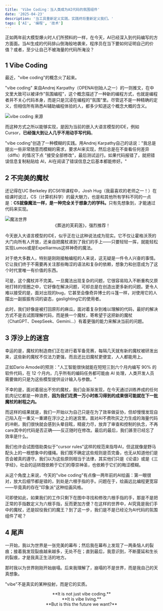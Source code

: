 ```yaml
---
title: 'Vibe Coding：当人类成为AI代码的氛围组件'
date: '2025-04-23'
description: '当工具重新定义实践，实践终将重新定义我们。'
tags: ['AI', '编程', '技术']
---
```


正如两年前大模型爆火时人们所预料的一样，在今天，AI已经深入到代码编写的方方面面。当AI生成的代码排山倒海般地袭来，程序员在当下要如何证明自己的价值？或者，至少让自己不被海量的代码所淹没？

## 1 Vibe Coding

最近，"vibe coding"的概念火了起来。

"vibe coding" 来自Andrej Karpathy（OPENAI创始人之一）的一则推文，在中文里大致可以被译作"氛围编程"，这个概念描述了一种新的编程方式，也就是编程者并不关心代码本身，而是只是沉浸在编程的"氛围"里。尽管这不是一种精确的定义，但相信所有熟悉AI辅助编程体验的人，都多少知道这个概念大概的含义。

<div style={{ display: 'flex', justifyContent: 'center', margin: '20px 0' }}>
  <img
    src="/images/blog/vibe-coding/1.jpg"
    alt="vibe coding 来源"
    style={{ maxWidth: '100%', height: 'auto' }}
  />
</div>

而这种方式之所以能够实现，是因为当前的嵌入大语言模型的IDE，例如 Cursor，**已经强大到让人几乎不用动手写代码**。

"vibe coding"创造了一种模糊的实践。用Andrej Karpathy自己的话说："我总是提出一些非常随意而模糊的需求，要求AI来实现，然后总是在不查看任何差异（diffs）的情况下点 "接受全部修改"，最后测试运行。如果代码报错了，就把错误信息复制粘贴给 AI，AI在阅读了错误信息之后基本都能修好。"

## 2 不完美的魔杖

还记得在UC Berkeley 的CS61B课程中，Josh Hug（我最喜欢的老师之一！）在结课时说过，CS（计算机科学）的最大魅力，也是和其他所有学科不同的一点是：<b>CS就像魔法一样，是一种完全关于想象力的学科。</b>只有先想象到，才能通过代码来实现。

<div style={{ display: 'flex', justifyContent: 'center', margin: '20px 0' }}>
  <img
    src="/images/blog/vibe-coding/2.webp"
    alt="魔法世界"
    style={{ maxWidth: '100%', height: 'auto' }}
  />
</div>
<center>《葬送的芙莉莲》，强烈推荐！</center>

今天嵌入大语言模型的IDE，似乎正在让这种说法成为现实。它不仅让霍格沃茨的大门向所有人开放，还亲自把魔杖递到了我们的手上——只要轻轻一挥，就能轻松实现Lumos或是Expelliarmus这样神奇的魔法。

对于绝大多数人，特别是刚刚接触编程的人来说，这无疑是一件令人兴奋的事情。它让我们终于不需要再关注那些晦涩的语法和复杂的依赖，想象力和创意成为了这个时代里唯一有价值的东西。

可是，这个魔杖并不完美。一旦魔法出现复杂的问题，它很容易陷入不断重构又原地打转的怪圈之中，它好像在解决问题，可却总是在创造出更多新的问题。更令人难以接受的是，面对出现的bug，它甚至会像奇异博士的斗篷一样，对使用它的人摆出一副振振有词的姿态，gaslighting它的使用者。

此时，我们好像是被打回原形的麻瓜，面对着复杂到难以理解的代码，最好的解决方式不是去试图理解代码，而是换一个魔杖，寄希望于这把新的魔杖（ChatGPT、DeepSeek、Gemini…）有着更强的能力来解决当前的问题。

## 3 浮沙上的迷宫

幸运的是，魔杖的制造商们正在进行着军备竞赛，每隔几天就有新的魔杖被研发出来，这些新的魔杖不仅法力更强，而且还比旧魔杖更便宜，人人都能用上。

正如Dario Amodei的预测："人工智能很快就能在短短三到六个月内编写 90% 的软件代码，在 12 个月内，几乎所有的编码任务都可能由 AI 处理，人类开发人员需要做的只是为这些模型提供设计输入与参数。"

不幸的是，面对着层出不穷的魔杖，我们会渐渐发现，在今天通过训练养成的任何肌肉记忆都是一种浪费，**因为我们花费一万小时练习得到的成果很可能就在下一批魔杖的射程之内。**

而这样的结果就是，我们一开始以为自己只是在为了效率做妥协，但却慢慢发现自己陷入在一重又一重建在浮沙之上的迷宫里。面对AI不费吹灰之力生成的海量代码的冲刷，我们很快就会感到头晕目眩，精疲力尽，放弃了审查和控制的执念，不再care其中的代码是否正确——反正随时在修改。最后的最后，我们甚至已经忘了效率是什么。

我们也许会试图借助类似于"cursor rules"这样的规范来指导AI，但这就像是野马配头上的一根想象中的缰绳。我们既不确定这些规则是否完备，也无从知道他们是否会被真的遵守。我们以为这些原则相当于法律，其实他们只是《论语》或是《三字经》，社会的运转既依赖于它们的尊崇神圣，也依赖于它们的晦涩模糊。

从这个角度上来说，今天的"vibe coding"有点像一两年前的AI绘画：第一眼很对，放大后细节都是错的，到处是六根手指的手。问题在于，绘画远比编程更宽容——毕竟真的存在"印象派"这种绘画风格。

可即使如此，如果我们的工作只剩下在图中寻找和修改六根手指的手，那是不是把正常的手指数定义为六根手指，反而更加方便？在这样的世界中，AI究竟是我们手中的魔杖，还是奴役我们的魔王？到了这一步，我们是不是已经沦为AI代码的氛围组件了呢？

## 4 尾声

一开始，我以为世界是一张完美的幕布；然后我在幕布上发现了一两条恼人的裂痕；接着我发现裂痕越来越多，无处不在；直到最后，我意识到，不断蔓延和生长的裂痕，才是我真正生活的地方。

那时我以为世界刚刚开始崩塌。后来我理解了，崩塌的不是世界，而是我自己的天真想象。

"vibe"不是真实的某种投射，而是它的实质。

<center>**It is not just vibe coding.**</center>

<center>**It is vibe living.**</center>

<center>**But is this the future we want?**</center>
